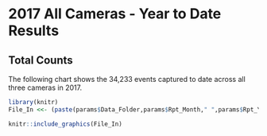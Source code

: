 # 2017 All Cameras - Year to Date Results
  
## Total Counts
The following chart shows the 34,233 events captured to date across all three cameras in 2017.
  
```{r echo = FALSE, out.width='100%'}

library(knitr)
File_In <<- (paste(params$Data_Folder,params$Rpt_Month," ",params$Rpt_Year,"/","Chart_Pareto_",params$Rpt_Year,"_YTD_ALL_.jpg",sep=""))

knitr::include_graphics(File_In)
```